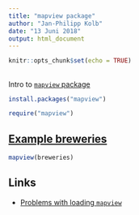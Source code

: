 ```yaml
---
title: "mapview package"
author: "Jan-Philipp Kolb"
date: "13 Juni 2018"
output: html_document
---
```


```r
knitr::opts_chunk$set(echo = TRUE)
```

## 

Intro to [`mapview` package](https://r-spatial.github.io/mapview/)

```r
install.packages("mapview")
```

```r
require("mapview")
```


## [Example breweries](https://r-spatial.github.io/mapview/articles/articles/mapview_01-basics.html)

```r
mapview(breweries)
```


## Links

- [Problems with loading `mapview`](https://github.com/r-spatial/mapview/issues/63)

